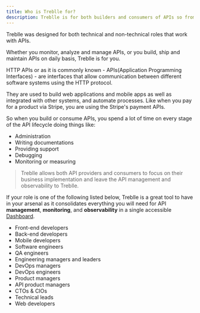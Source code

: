```yaml
---
title: Who is Treblle for?
description: Treblle is for both builders and consumers of APIs so from DevOps teams to startups will have real value from having Treblle for monitor and observing their APIs
---
```


Treblle was designed for both technical and non-technical roles that work with APIs.

Whether you monitor, analyze and manage APIs, or you build, ship and maintain APIs on daily basis, Treblle is for you.

HTTP APIs or as it is commonly known - APIs(Application Programming Interfaces) - are interfaces that allow communication between different software systems using the HTTP protocol.

They are used to build web applications and mobile apps as well as integrated with other systems, and automate processes. Like when you pay for a product via Stripe, you are using the Stripe's payment APIs.

So when you build or consume APIs, you spend a lot of time on every stage of the API lifecycle doing things like:

- Administration
- Writing documentations
- Providing support
- Debugging
- Monitoring or measuring

> Treblle allows both API providers and consumers to focus on their business implementation and leave the API management and observability to Treblle.

If your role is one of the following listed below, Treblle is a great tool to have in your arsenal as it consolidates everything you will need for API **management**, **monitoring**, and **observability** in a single accessible [Dashboard](/platform/dashboard/).

- Front-end developers
- Back-end developers
- Mobile developers
- Software engineers
- QA engineers
- Engineering managers and leaders
- DevOps managers
- DevOps engineers
- Product managers
- API product managers
- CTOs & CIOs
- Technical leads
- Web developers
